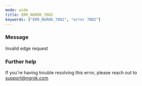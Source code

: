 ```yaml
---
mode: wide
title: ERR_NGROK_7002
keywords: ["ERR_NGROK_7002", "error 7002"]
---
```


### Message

Invalid edge request

### Further help

If you're having trouble resolving this error, please reach out to [support@ngrok.com](mailto:support@ngrok.com?subject=Help%20with%20ERR_NGROK_7002)
